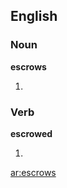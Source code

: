==English==

===Noun===
'''escrows'''

# {{plural of|[[escrow]]}}

===Verb===
'''escrowed'''

# {{third-person singular of|escrow}}

[[ar:escrows]]